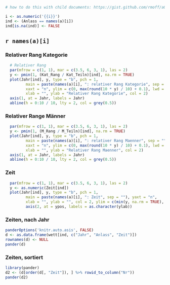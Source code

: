 ```r
# how to do this with child documents: https://gist.github.com/rmoff/a043676a2f084b81a434

i <- as.numeric('{{i}}')
ind <- (Anlass == names(a)[i])
ind[is.na(ind)] <- FALSE
```

## `r names(a)[i]` 

::: {.panel-tabset .nav-pills}

### Relativer Rang Kategorie

```r
  # Relativer Rang
  par(mfrow = c(1, 1), mar = c(3.5, 6, 3, 1), las = 2)
  y <- pmin(1, (Kat_Rang / Kat_Teiln)[ind], na.rm = TRUE)
  plot(Jahr[ind], y, type = "b", pch = 1, 
         main = paste(names(a)[i], ": relativer Rang Kategorie", sep = ""), 
         xaxt = "n", ylim = c(0, max(round(10 * y) / 10) + 0.1), lwd = 2,
         xlab = "", ylab = "Relativer Rang Kategorie", col = 2)
  axis(1, at = Jahr, labels = Jahr)
  abline(h = 0:10 / 10, lty = 2, col = grey(0.5))
```

### Relativer Range Männer

```r
  par(mfrow = c(1, 1), mar = c(3.5, 6, 3, 1), las = 2)
  y <- pmin(1, (M_Rang / M_Teiln)[ind], na.rm = TRUE)
  plot(Jahr[ind], y, type = "b", pch = 1, 
         main = paste(names(a)[i], ": relativer Rang Maenner", sep = ""), 
         xaxt = "n", ylim = c(0, max(round(10 * y) / 10) + 0.1), lwd = 2,
         xlab = "", ylab = "Relativer Rang Maenner", col = 2)
  axis(1, at = Jahr, labels = Jahr)
  abline(h = 0:10 / 10, lty = 2, col = grey(0.5))
```

### Zeit

```r
  par(mfrow = c(1, 1), mar = c(3.5, 6, 3, 1), las = 2)
  y <- as.numeric(Zeit[ind])
  plot(Jahr[ind], y, type = "b", pch = 1, 
         main = paste(names(a)[i], ": Zeit", sep = ""), yaxt = "n",
         xlab = "", ylab = "", col = 2, ylim = c(min(y, na.rm = TRUE), max(y, na.rm = TRUE)), lwd = 2)
         axis(2, at = ypos, labels = as.character(ylab))
```

### Zeiten, nach Jahr

```r
panderOptions('knitr.auto.asis', FALSE)
d <- as.data.frame(wett[ind, c("Jahr", "Anlass", "Zeit")])
rownames(d) <- NULL
pander(d)          
```

### Zeiten, sortiert

```r
library(pander)
d2 <- (d[order(d[, "Zeit"]), ] %>% rowid_to_column("Nr"))
pander(d2)          
```

:::